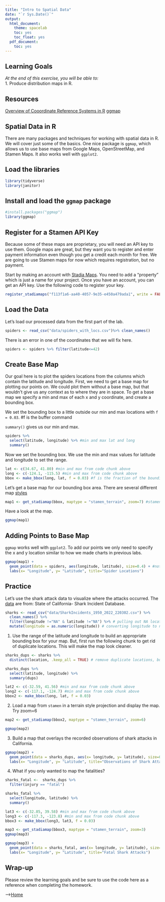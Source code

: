 ```yaml
---
title: "Intro to Spatial Data"
date: "`r Sys.Date()`"
output:
  html_document:
    theme: spacelab
    toc: yes
    toc_float: yes
  pdf_document:
    toc: yes
---
```


## Learning Goals
*At the end of this exercise, you will be able to:*  
1. Produce distribution maps in R.  
 
## Resources
[Overview of Cooordinate Reference Systems in R](https://www.nceas.ucsb.edu/~frazier/RSpatialGuides/OverviewCoordinateReferenceSystems.pdf)
[ggmap](https://cran.r-project.org/web/packages/ggmap/readme/README.html)

## Spatial Data in R
There are many packages and techniques for working with spatial data in R. We will cover just some of the basics. One nice package is `ggmap`, which allows us to use base maps from Google Maps, OpenStreetMap, and Stamen Maps. It also works well with `ggplot2`.  

## Load the libraries
```r
library(tidyverse)
library(janitor)
```

## Install and load the `ggmap` package  
```r
#install.packages("ggmap")
library(ggmap)
```

## Register for a Stamen API Key
Because some of these maps are proprietary, you will need an API key to use them. Google maps are great, but they want you to register and enter payment information even though you get a credit each month for free. We are going to use Stamen maps for now which requires registration, but no payment.  

Start by making an account with [Stadia Maps](https://client.stadiamaps.com/signup/). You need to add a "property" which is just a name for your project. Once you have an account, you can get an API key. Use the following code to register your key.  
```r
register_stadiamaps("f113f1a6-aa40-4057-9e35-e450a479ada1", write = FALSE)
```

## Load the Data
Let's load our processed data from the first part of the lab.
```r
spiders <- read_csv("data/spiders_with_locs.csv")%>% clean_names()
```

There is an error in one of the coordinates that we will fix here.
```r
spiders <- spiders %>% filter(latitude<=42)
```

## Create Base Map
Our goal here is to plot the spiders locations from the columns which contain the latitude and longitude. First, we need to get a base map for plotting our points on. We could plot them without a base map, but that wouldn't give us any context as to where they are in space. To get a base map we specify a min and max of each x and y coordinate, and create a bounding box.  

We set the bounding box to a little outside our min and max locations with `f = 0.03`. #f is the buffer command 

`summary()` gives us our min and max.
```r
spiders %>% 
  select(latitude, longitude) %>% #min and max lat and long
  summary()
```

Now we set the bounding box. We use the min and max values for latitude and longitude to set the range.  
```r
lat <- c(34.67, 41.80) #min and max from code chunk above
long <- c(-124.1, -115.5) #min and max from code chunk above
bbox <- make_bbox(long, lat, f = 0.03) #f is the fraction of the bounding box to add to the range bbox = bounding box. long first, lat second
```

Let's get a base map for our bounding box area. There are several different map [styles](https://docs.stadiamaps.com/themes/)
```r
map1 <- get_stadiamap(bbox, maptype = "stamen_terrain", zoom=7) #stamen_terrain can be changed to make a different type of map
```

Have a look at the map.  
```r
ggmap(map1)
```

## Adding Points to Base Map
`ggmap` works well with `ggplot2`. To add our points we only need to specify the x and y location similar to how we made charts in previous labs. 
```r
ggmap(map1) + 
  geom_point(data = spiders, aes(longitude, latitude), size=0.4) + #not using pipes. use layers.
  labs(x= "Longitude", y= "Latitude", title="Spider Locations")
```

## Practice
Let's use the shark attack data to visualize where the attacks occurred. The [data](https://catalog.data.gov/dataset/shark-incident-database-california-56167) are from: State of California- Shark Incident Database.  
```r
sharks <- read_csv("data/SharkIncidents_1950_2022_220302.csv") %>% 
  clean_names() %>% 
  filter(longitude !="NA" & latitude !="NA") %>% # pulling out NA locations
  mutate(longitude = as.numeric(longitude)) # converting longitude to numeric
```

1. Use the range of the latitude and longitude to build an appropriate bounding box for your map. But, first run the following chunk to get rid of duplicate locations. This will make the map look cleaner.
```r
sharks_dups <- sharks %>% 
  distinct(location, .keep_all = TRUE) # remove duplicate locations, but keep the remaining variables
```

```r
sharks_dups %>% 
  select(latitude, longitude) %>% 
  summary(dups)
```

```r
lat2 <- c(-32.59, 41.56) #min and max from code chunk above
long2 <- c(-117.1, -124.7) #min and max from code chunk above
bbox2 <- make_bbox(long, lat, f = 0.03)
```

2. Load a map from `stamen` in a terrain style projection and display the map. Try zoom=6
```r
map2 <- get_stadiamap(bbox2, maptype = "stamen_terrain", zoom=6)
```

```r
ggmap(map2)
```

3. Build a map that overlays the recorded observations of shark attacks in California.
```r
ggmap(map2) + 
  geom_point(data = sharks_dups, aes(x= longitude, y= latitude), size=0.4, na.rm = T) + #not using pipes. use layers.
  labs(x= "Longitude", y= "Latitude", title="Observations of Shark Attacks")
```

4. What if you only wanted to map the fatalities?
```r
sharks_fatal <-  sharks_dups %>% 
  filter(injury == "fatal")
```

```r
sharks_fatal %>% 
  select(longitude, latitude) %>% 
  summary()
```

```r
lat3 <- c(-32.85, 39.58) #min and max from code chunk above
long3 <- c(-117.3, -123.8) #min and max from code chunk above
bbox3 <- make_bbox(long3, lat3, f = 0.03)
```

```r
map3 <- get_stadiamap(bbox3, maptype = "stamen_terrain", zoom=3)
ggmap(map3)
```

```r
ggmap(map3) + 
  geom_point(data = sharks_fatal, aes(x= longitude, y= latitude), size=0.4, na.rm = T) + #not using pipes. use layers.
  labs(x= "Longitude", y= "Latitude", title="Fatal Shark Attacks")
```

## Wrap-up  
Please review the learning goals and be sure to use the code here as a reference when completing the homework.

-->[Home](https://jmledford3115.github.io/datascibiol/)
